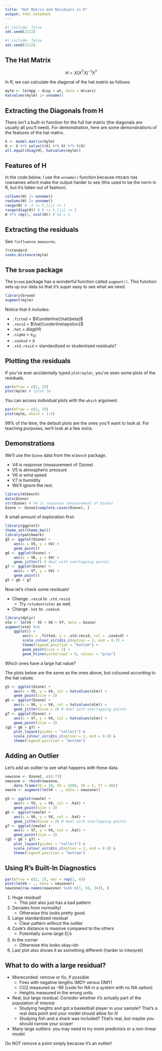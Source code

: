 ```yaml
---
title: "Hat Matrix and Residuals in R"
output: html_notebook
---
```



```r
#| include: false
set.seed(2112)
```

```r
#| include: false
set.seed(2112)
```


## The Hat Matrix

$$
H = X(X^TX)^{-1}X^T
$$

In R, we can calculate the diagonal of the hat matrix as follows:

```r
mylm <- lm(mpg ~ disp + wt, data = mtcars)
hatvalues(mylm) |> unname()
```

## Extracting the Diagonals from H

There isn't a built-in function for the full hat matrix (the diagonals are usually all you'll need). For demonstration, here are some demonstrations of the features of the hat matrix.

```r
X <- model.matrix(mylm)
H <- X %*% solve(t(X) %*% X) %*% t(X)
all.equal(diag(H), hatvalues(mylm))
```

## Features of H

In the code below, I use the `unname()` function because mtcars has rownames which make the output harder to see (this used to be the norm in R, but it's fallen out of fashion).

```r
colSums(H) |> unname()
rowSums(H) |> unname()
range(H) # -1 <= h_{ij} <= 1
range(diag(H)) # 0 <= h_{ii} <= 1
H %*% rep(1, ncol(H)) # H1 = 1
```

## Extracting the residuals

See `?influence.measures`.

```r
?rstandard
cooks.distance(mylm)
```

## The `broom` package

The `broom` package has a wonderful function called `augment()`. This function sets up our data so that it's super easy to see what we need.

```r
library(broom)
augment(mylm)
```

Notice that it includes:

-   `.fitted` = $X\underline{\hat\beta}$
-   `.resid` = $\hat{\underline\epsilon}$
-   `.hat` = $diag(H)$
-   `.sigma` = $s_{(i)}$
-   `.cooksd` = `D`
-   `.std.resid` = standardized or studentized residuals?

## Plotting the residuals

If you've ever accidentally typed `plot(mylm)`, you've seen some plots of the residuals.

```r
par(mfrow = c(2, 2))
plot(mylm) # ?plot.lm
```

You can access individual plots with the `which` argument.

```r
par(mfrow = c(2, 3))
plot(mylm, which = 1:6)
```

99% of the time, the default plots are the ones you'll want to look at. For teaching purposes, we'll look at a few extra.

## Demonstrations

We'll use the `Ozone` data from the `mlbench` package.

-   V4 is response (measurement of Ozone)
-   V5 is atmospheric pressure
-   V6 is wind speed
-   V7 is humidity
-   We'll ignore the rest.

```r
library(mlbench)
data(Ozone)
str(Ozone) # V4 is response (measurement of Ozone)
Ozone <- Ozone[complete.cases(Ozone), ]
```

A small amount of exploration first:

```r
library(ggplot2)
theme_set(theme_bw())
library(patchwork)
g5 <- ggplot(Ozone) +
    aes(x = V5, y = V4) +
    geom_point()
g6 <- ggplot(Ozone) +
    aes(x = V6, y = V4) +
    geom_jitter() # deal with overlapping points
g7 <- ggplot(Ozone) +
    aes(x = V7, y = V4) +
    geom_point()
g5 + g6 + g7
```

Now let's check some residuals!

-   Change `.resid` to `.std.resid`.
    -   Try `rstudent(olm)` as well.
-   Change `.hat` to `.cooksd`.

```r
library(dplyr)
olm <- lm(V4 ~ V5 + V6 + V7, data = Ozone)
augment(olm) %>%
    ggplot() +
        aes(x = .fitted, y = .std.resid, col = .cooksd) +
        scale_colour_viridis_c(option = 2, end = 0.7) +
        theme(legend.position = "bottom") +
        geom_point(size = 2) +
        geom_hline(yintercept = 0, colour = "grey")
```

Which ones have a large hat value?

The plots below are the same as the ones above, but coloured according to the hat values.

```r
g5 <- ggplot(Ozone) +
    aes(x = V5, y = V4, col = hatvalues(olm)) +
    geom_point(size = 2)
g6 <- ggplot(Ozone) +
    aes(x = V6, y = V4, col = hatvalues(olm)) +
    geom_jitter(size = 2) # deal with overlapping points
g7 <- ggplot(Ozone) +
    aes(x = V7, y = V4, col = hatvalues(olm)) +
    geom_point(size = 2)
(g5 + g6 + g7) +
    plot_layout(guides = "collect") &
    scale_colour_viridis_c(option = 2, end = 0.8) &
    theme(legend.position = "bottom")
```

## Adding an Outlier

Let's add an outlier to see what happens with these data.

```r
newzone <- Ozone[, c(4:7)]
newzone <- rbind(newzone,
    data.frame(V4 = 30, V5 = 5300, V6 = 5, V7 = 40))
newlm <- augment(lm(V4 ~ ., data = newzone))

g5 <- ggplot(newlm) +
    aes(x = V5, y = V4, col = .hat) +
    geom_point(size = 2)
g6 <- ggplot(newlm) +
    aes(x = V6, y = V4, col = .hat) +
    geom_jitter(size = 2) # deal with overlapping points
g7 <- ggplot(newlm) +
    aes(x = V7, y = V4, col = .hat) +
    geom_point(size = 2)
(g5 + g6 + g7) +
    plot_layout(guides = "collect") &
    scale_colour_viridis_c(option = 2, end = 0.8) &
    theme(legend.position = "bottom")
```

## Using R's Built-In Diagnostics

```r
par(mfrow = c(2, 2), mar = rep(2, 4))
plot(lm(V4 ~ ., data = newzone))
newzone[row.names(newzone) %in% c(1, 58, 243), ]
```

1.  Huge residual!
    -   This plot also just has a bad pattern
2.  Deviates from normality!
    -   Otherwise this looks pretty good.
3.  Large standardized residual
    -   Clear pattern without the outlier
4.  Cook's distance is massive compared to the others
    -   Potentially some large $D_i$'s
5.  In the corner
    -   Otherwise this looks okay-ish
6.  Last plot also shows it as something different (harder to interpret)

## What to do with a large residual?

-   Misrecorded: remove or fix, if possible
    -   Fires with negative lengths (MDY versus DMY)
    -   CO2 measured as -99 (code for NA in a system with no NA option)
    -   Heights measured in the wrong units
-   Real, but large residual: Consider whether it's actually part of the population of interest
    -   Studying heights and got a basketball player in your sample? That's a real data point and your model should allow for it!
    -   Studying fish and a shark was included? That's real, but maybe you should narrow your scope!
-   Many large outliers: you may need to try more predictors or a non-linear model.

Do *NOT* remove a point simply because it's an outlier!
